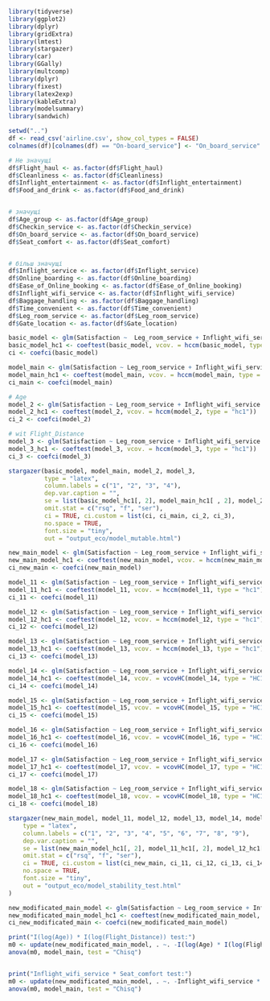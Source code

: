 ```{r}
library(tidyverse)
library(ggplot2)
library(dplyr)
library(gridExtra)
library(lmtest)
library(stargazer)
library(car)
library(GGally)
library(multcomp)
library(dplyr)
library(fixest)
library(latex2exp)
library(kableExtra)
library(modelsummary)
library(sandwich)
```

```{r}
setwd("..")
df <- read_csv('airline.csv', show_col_types = FALSE)
colnames(df)[colnames(df) == "On-board_service"] <- "On_board_service"
```

```{r}
# Не значущі
df$Flight_haul <- as.factor(df$Flight_haul)
df$Cleanliness <- as.factor(df$Cleanliness)
df$Inflight_entertainment <- as.factor(df$Inflight_entertainment)
df$Food_and_drink <- as.factor(df$Food_and_drink)


# значущі
df$Age_group <- as.factor(df$Age_group)
df$Checkin_service <- as.factor(df$Checkin_service)
df$On_board_service <- as.factor(df$On_board_service)
df$Seat_comfort <- as.factor(df$Seat_comfort)


# більш значущі
df$Inflight_service <- as.factor(df$Inflight_service)
df$Online_boarding <- as.factor(df$Online_boarding)
df$Ease_of_Online_booking <- as.factor(df$Ease_of_Online_booking)
df$Inflight_wifi_service <- as.factor(df$Inflight_wifi_service)
df$Baggage_handling <- as.factor(df$Baggage_handling)
df$Time_convenient <- as.factor(df$Time_convenient)
df$Leg_room_service <- as.factor(df$Leg_room_service)
df$Gate_location <- as.factor(df$Gate_location)

```

```{r}
basic_model <- glm(Satisfaction ~  Leg_room_service + Inflight_wifi_service + Seat_comfort, data = df %>% filter(Class %in% c("Eco", "Eco Plus")), family = binomial)
basic_model_hc1 <- coeftest(basic_model, vcov. = hccm(basic_model, type = "hc1"))
ci <- coefci(basic_model)

```

```{r}
model_main <- glm(Satisfaction ~ Leg_room_service + Inflight_wifi_service + Seat_comfort + Food_and_drink, data = df %>% filter(Class %in% c("Eco", "Eco Plus")), family = binomial)
model_main_hc1 <- coeftest(model_main, vcov. = hccm(model_main, type = "hc1"))
ci_main <- coefci(model_main)
```

```{r}
# Age
model_2 <- glm(Satisfaction ~ Leg_room_service + Inflight_wifi_service + Seat_comfort + Food_and_drink + Age, data = df %>% filter(Class %in% c("Eco", "Eco Plus")), family = binomial)
model_2_hc1 <- coeftest(model_2, vcov. = hccm(model_2, type = "hc1"))
ci_2 <- coefci(model_2)

```

```{r}
# wit Flight_Distance
model_3 <- glm(Satisfaction ~ Leg_room_service + Inflight_wifi_service + Seat_comfort + Food_and_drink + Flight_Distance, data = df %>% filter(Class %in% c("Eco", "Eco Plus")), family = binomial)
model_3_hc1 <- coeftest(model_3, vcov. = hccm(model_3, type = "hc1"))
ci_3 <- coefci(model_3)
```

```{r}
stargazer(basic_model, model_main, model_2, model_3,
          type = "latex",
          column.labels = c("1", "2", "3", "4"),
          dep.var.caption = "",
          se = list(basic_model_hc1[, 2], model_main_hc1[ , 2], model_2_hc1[ , 2], model_3_hc1[ , 2]),
          omit.stat = c("rsq", "f", "ser"),
          ci = TRUE, ci.custom = list(ci, ci_main, ci_2, ci_3),
          no.space = TRUE,
          font.size = "tiny",
          out = "output_eco/model_mutable.html")
```

```{r}
new_main_model <- glm(Satisfaction ~ Leg_room_service + Inflight_wifi_service + Seat_comfort + Food_and_drink + Age + Flight_Distance, data = df %>% filter(Class %in% c("Eco", "Eco Plus")), family = binomial)
new_main_model_hc1 <- coeftest(new_main_model, vcov. = hccm(new_main_model, type = "hc1"))
ci_new_main <- coefci(new_main_model)
```

```{r}
model_11 <- glm(Satisfaction ~ Leg_room_service + Inflight_wifi_service + Seat_comfort + Food_and_drink + I(log(Age)) + Flight_Distance, data = df %>% filter(Class %in% c("Eco", "Eco Plus")), family = binomial)
model_11_hc1 <- coeftest(model_11, vcov. = hccm(model_11, type = "hc1"))
ci_11 <- coefci(model_11)
```

```{r}
model_12 <- glm(Satisfaction ~ Leg_room_service + Inflight_wifi_service + Seat_comfort + Food_and_drink + Age + I(log(Flight_Distance)), data = df %>% filter(Class %in% c("Eco", "Eco Plus")), family = binomial)
model_12_hc1 <- coeftest(model_12, vcov. = hccm(model_12, type = "hc1"))
ci_12 <- coefci(model_12)
```

```{r}
model_13 <- glm(Satisfaction ~ Leg_room_service + Inflight_wifi_service + Seat_comfort + Food_and_drink + I(Age^2) + Flight_Distance, data = df %>% filter(Class %in% c("Eco", "Eco Plus")), family = binomial)
model_13_hc1 <- coeftest(model_13, vcov. = hccm(model_13, type = "hc1"))
ci_13 <- coefci(model_13)
```

```{r}
model_14 <- glm(Satisfaction ~ Leg_room_service + Inflight_wifi_service + Seat_comfort + Food_and_drink + Age + I(Flight_Distance^2), data = df %>% filter(Class %in% c("Eco", "Eco Plus")), family = binomial)
model_14_hc1 <- coeftest(model_14, vcov. = vcovHC(model_14, type = "HC1"))
ci_14 <- coefci(model_14)
```

```{r}
model_15 <- glm(Satisfaction ~ Leg_room_service + Inflight_wifi_service + Seat_comfort + Food_and_drink + I(log(Age)) + I(log(Flight_Distance)), data = df %>% filter(Class %in% c("Eco", "Eco Plus")), family = binomial)
model_15_hc1 <- coeftest(model_15, vcov. = vcovHC(model_15, type = "HC1"))
ci_15 <- coefci(model_15)
```

```{r}
model_16 <- glm(Satisfaction ~ Leg_room_service + Inflight_wifi_service * Seat_comfort + Age + Flight_Distance + Food_and_drink, data = df %>% filter(Class %in% c("Eco", "Eco Plus")), family = binomial)
model_16_hc1 <- coeftest(model_16, vcov. = vcovHC(model_16, type = "HC1"))
ci_16 <- coefci(model_16)
```

```{r}
model_17 <- glm(Satisfaction ~ Leg_room_service + Inflight_wifi_service + Seat_comfort + Food_and_drink + I(log(Age)) * I(log(Flight_Distance)), data = df %>% filter(Class %in% c("Eco", "Eco Pluse")), family = binomial)
model_17_hc1 <- coeftest(model_17, vcov. = vcovHC(model_17, type = "HC1"))
ci_17 <- coefci(model_17)
```

```{r}
model_18 <- glm(Satisfaction ~ Leg_room_service + Inflight_wifi_service * Seat_comfort + Food_and_drink + I(log(Age)) * I(log(Flight_Distance)), data = df %>% filter(Class %in% c("Eco", "Eco Plus")), family = binomial)
model_18_hc1 <- coeftest(model_18, vcov. = vcovHC(model_18, type = "HC1"))
ci_18 <- coefci(model_18)
```

```{r}
stargazer(new_main_model, model_11, model_12, model_13, model_14, model_15, model_16, model_17, model_18,
    type = "latex",
    column.labels = c("1", "2", "3", "4", "5", "6", "7", "8", "9"),
    dep.var.caption = "",
    se = list(new_main_model_hc1[, 2], model_11_hc1[, 2], model_12_hc1[, 2], model_13_hc1[, 2], model_14_hc1[, 2], model_15_hc1[, 2], model_16_hc1[, 2], model_17_hc1[ , 2], model_18_hc1[ , 2]),
    omit.stat = c("rsq", "f", "ser"),
    ci = TRUE, ci.custom = list(ci_new_main, ci_11, ci_12, ci_13, ci_14, ci_15, ci_16, ci_17, ci_18),
    no.space = TRUE,
    font.size = "tiny",
    out = "output_eco/model_stability_test.html"
)
```

```{r}
new_modificated_main_model <- glm(Satisfaction ~ Leg_room_service + Inflight_wifi_service * Seat_comfort + Food_and_drink + I(log(Age)) * I(log(Flight_Distance)), data = df %>% filter(Class %in% c("Eco", "Eco Plus")), family = binomial)
new_modificated_main_model_hc1 <- coeftest(new_modificated_main_model, vcov. = vcovHC(new_modificated_main_model, type = "HC1"))
ci_new_modificated_main <- coefci(new_modificated_main_model)

print("I(log(Age)) * I(log(Flight_Distance)) test:")
m0 <- update(new_modificated_main_model, . ~. -I(log(Age) * I(log(Flight_Distance))))
anova(m0, model_main, test = "Chisq")


print("Inflight_wifi_service * Seat_comfort test:")
m0 <- update(new_modificated_main_model, . ~. -Inflight_wifi_service * Seat_comfort)
anova(m0, model_main, test = "Chisq")
```

